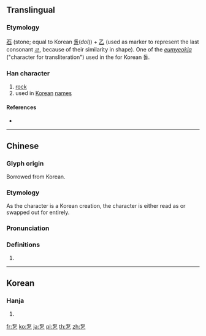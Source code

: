 ==Translingual==

===Etymology===
[[石]] (stone; equal to Korean [[돌]](''dol'')) + [[乙]] (used as marker to represent the last consonant [[ㄹ]], because of their similarity in shape). One of the ''[[음역자|eumyeokja]]'' ("character for transliteration") used in the {{w|Idu script}} for Korean 돌.

===Han character===
{{Han char|rn=5|rad=乙|as=05|sn=6|four=10717|canj=MRN|ids=⿱石乙}}

# [[rock]]
# used in [[Korean]] [[name]]s

====References====
* {{Han ref|kx=0084.141|dj=0171.180|hdz=10053.041|uh=4E6D|ud=20077}}

----

==Chinese==
{{zh-forms}}

===Glyph origin===
Borrowed from Korean.

===Etymology===
As the character is a Korean creation, the character is either read as {{zh-l|石}} or swapped out for {{zh-l|石}} entirely.

===Pronunciation===
{{zh-pron
|m=shí
|c=sek6
|h=
|md=
|mn=sek
|w=
|mc=
|oc=
|cat=
}}

===Definitions===
{{zh-hanzi}}

# {{n-g|Used in Korean names.}}

----

==Korean==

===Hanja===
{{ko-hanja|hangeul=돌|rv=dol|mr=tol|y=tol}}

# {{defn|lang=ko|sort=乙05}}

[[fr:乭]]
[[ko:乭]]
[[ja:乭]]
[[pl:乭]]
[[th:乭]]
[[zh:乭]]